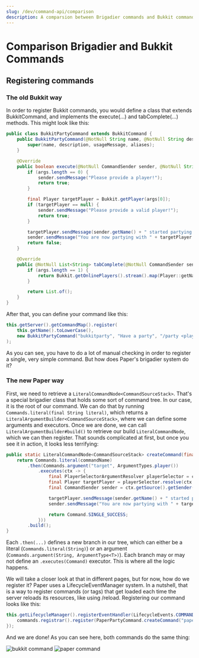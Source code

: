 ```yaml
---
slug: /dev/command-api/comparison
description: A comparsion between Brigadier commands and Bukkit commands
---
```


# Comparison Brigadier and Bukkit Commands

## Registering commands
### The old Bukkit way
In order to register Bukkit commands, you would define a class that extends BukkitCommand, and implements the execute(...) and tabComplete(...)
methods. This might look like this:
```java title="BukkitPartyCommand.java"
public class BukkitPartyCommand extends BukkitCommand {
    public BukkitPartyCommand(@NotNull String name, @NotNull String description, @NotNull String usageMessage, @NotNull List<String> aliases) {
        super(name, description, usageMessage, aliases);
    }

    @Override
    public boolean execute(@NotNull CommandSender sender, @NotNull String commandLabel, @NotNull String[] args) {
        if (args.length == 0) {
            sender.sendMessage("Please provide a player!");
            return true;
        }

        final Player targetPlayer = Bukkit.getPlayer(args[0]);
        if (targetPlayer == null) {
            sender.sendMessage("Please provide a valid player!");
            return true;
        }

        targetPlayer.sendMessage(sender.getName() + " started partying with you!");
        sender.sendMessage("You are now partying with " + targetPlayer.getName() + "!");
        return false;
    }

    @Override
    public @NotNull List<String> tabComplete(@NotNull CommandSender sender, @NotNull String alias, @NotNull String[] args) throws IllegalArgumentException {
        if (args.length == 1) {
            return Bukkit.getOnlinePlayers().stream().map(Player::getName).toList();
        }

        return List.of();
    }
}
```
After that, you can define your command like this:
```java title="PluginClass.java"
this.getServer().getCommandMap().register(
    this.getName().toLowerCase(),
    new BukkitPartyCommand("bukkitparty", "Have a party", "/party <player>", List.of())
);
```

As you can see, you have to do a lot of manual checking in order to register a single, very simple command. But how does
Paper's brigadier system do it?

### The new Paper way
First, we need to retrieve a `LiteralCommandNode<CommandSourceStack>`. That's a special brigadier class that holds some sort of command tree.
In our case, it is the root of our command. We can do that by running `Commands.literal(final String literal)`, which returns a 
`LiteralArgumentBuilder<CommandSourceStack>`, where we can define some arguments and executors. Once we are done, we can call
`LiteralArgumentBuilder#build()` to retrieve our build `LiteralCommandNode`, which we can then register. That sounds complicated at first,
but once you see it in action, it looks less terrifying:
```java title="PaperPartyCommand.java"
public static LiteralCommandNode<CommandSourceStack> createCommand(final String commandName) {
    return Commands.literal(commandName)
        .then(Commands.argument("target", ArgumentTypes.player())
            .executes(ctx -> {
                final PlayerSelectorArgumentResolver playerSelector = ctx.getArgument("target", PlayerSelectorArgumentResolver.class);
                final Player targetPlayer = playerSelector.resolve(ctx.getSource()).getFirst();
                final CommandSender sender = ctx.getSource().getSender();

                targetPlayer.sendMessage(sender.getName() + " started partying with you!");
                sender.sendMessage("You are now partying with " + targetPlayer.getName() + "!");

                return Command.SINGLE_SUCCESS;
            }))
        .build();
}
```

Each `.then(...)` defines a new branch in our tree, which can either be a literal (`Commands.literal(String)`) or an argument 
(`Commands.argument(String, ArgumentType<T>)`). Each branch may or may not define an `.executes(Command)` executor. This is 
where all the logic happens.

We will take a closer look at that in different pages, but for now, how do we register it? Paper uses a LifecycleEventManager system.
In a nutshell, that is a way to register commands (or tags) that get loaded each time the server reloads its resources, like using /reload.
Registering our command looks like this:
```java title="PluginClass.java"
this.getLifecycleManager().registerEventHandler(LifecycleEvents.COMMANDS, commands -> {
    commands.registrar().register(PaperPartyCommand.createCommand("paperparty"), "Have a nice party");
});
```

And we are done! As you can see here, both commands do the same thing:

![bukkit command](./assets/bukkitparty-command.png)
![paper command](./assets/paperparty-command.png)